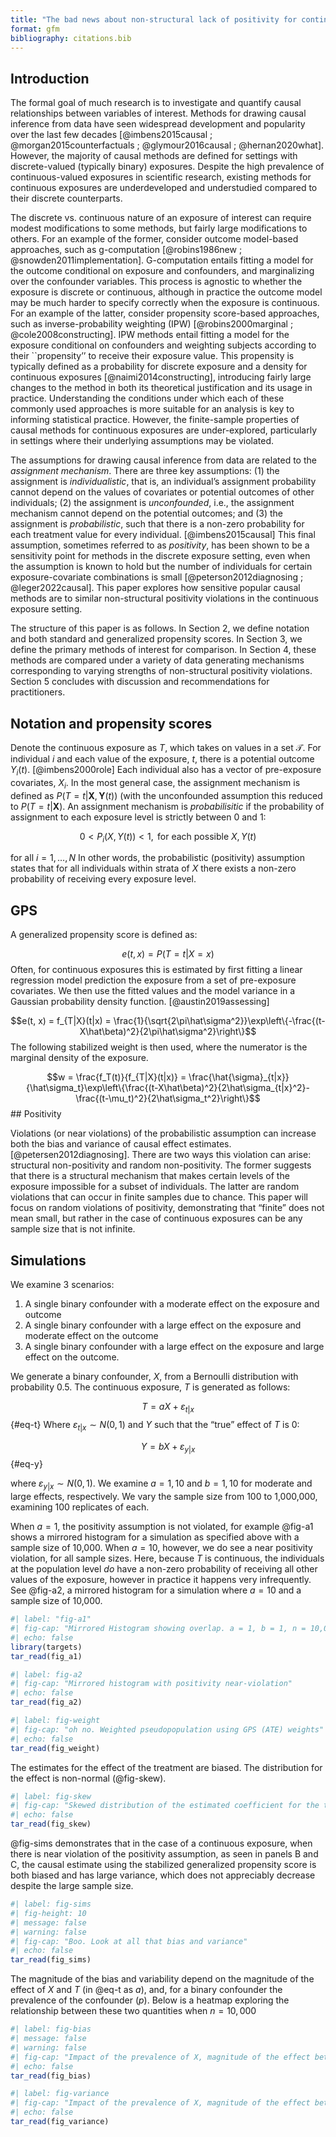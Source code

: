 ```yaml
---
title: "The bad news about non-structural lack of positivity for continuous exposures"
format: gfm
bibliography: citations.bib
---
```


## Introduction

The formal goal of much research is to investigate and quantify causal relationships between variables of interest. Methods for drawing causal inference from data have seen widespread development and popularity over the last few decades [@imbens2015causal ; @morgan2015counterfactuals ; @glymour2016causal ; @hernan2020what]. However, the majority of causal methods are defined for settings with discrete-valued (typically binary) exposures. Despite the high prevalence of continuous-valued exposures in scientific research, existing methods for continuous exposures are underdeveloped and understudied compared to their discrete counterparts.

The discrete vs. continuous nature of an exposure of interest can require modest modifications to some methods, but fairly large modifications to others. For an example of the former, consider outcome model-based approaches, such as g-computation [@robins1986new ; @snowden2011implementation]. G-computation entails fitting a model for the outcome conditional on exposure and confounders, and marginalizing over the confounder variables. This process is agnostic to whether the exposure is discrete or continuous, although in practice the outcome model may be much harder to specify correctly when the exposure is continuous. For an example of the latter, consider propensity score-based approaches, such as inverse-probability weighting (IPW) [@robins2000marginal ; @cole2008constructing]. IPW methods entail fitting a model for the exposure conditional on confounders and weighting subjects according to their ``propensity'' to receive their exposure value. This propensity is typically defined as a probability for discrete exposure and a density for continuous exposures [@naimi2014constructing], introducing fairly large changes to the method in both its theoretical justification and its usage in practice. Understanding the conditions under which each of these commonly used approaches is more suitable for an analysis is key to informing statistical practice. However, the finite-sample properties of causal methods for continuous exposures are under-explored, particularly in settings where their underlying assumptions may be violated.

The assumptions for drawing causal inference from data are related to the *assignment mechanism*. There are three key assumptions: (1) the assignment is *individualistic*, that is, an individual's assignment probability cannot depend on the values of covariates or potential outcomes of other individuals; (2) the assignment is *unconfounded*, i.e., the assignment mechanism cannot depend on the potential outcomes; and (3) the assignment is *probabilistic*, such that there is a non-zero probability for each treatment value for every individual. [@imbens2015causal] This final assumption, sometimes referred to as *positivity*, has been shown to be a sensitivity point for methods in the discrete exposure setting, even when the assumption is known to hold but the number of individuals for certain exposure-covariate combinations is small [@peterson2012diagnosing ; @leger2022causal]. This paper explores how sensitive popular causal methods are to similar non-structural positivity violations in the continuous exposure setting.

The structure of this paper is as follows. In Section 2, we define notation and both standard and generalized propensity scores. In Section 3, we define the primary methods of interest for comparison. In Section 4, these methods are compared under a variety of data generating mechanisms corresponding to varying strengths of non-structural positivity violations. Section 5 concludes with discussion and recommendations for practitioners.

## Notation and propensity scores

Denote the continuous exposure as $T$, which takes on values in a set $\mathscr{T}$. For individual $i$ and each value of the exposure, $t$, there is a potential outcome $Y_i(t)$. [@imbens2000role] Each individual also has a vector of pre-exposure covariates, $X_i$. In the most general case, the assignment mechanism is defined as $P(T=t|\mathbf{X}, \mathbf{Y}(t))$ (with the unconfounded assumption this reduced to $P(T=t|\mathbf{X})$. An assignment mechanism is *probabilisitic* if the probability of assignment to each exposure level is strictly between 0 and 1:

$$0 < P_i(X, Y(t)) < 1, \textrm{ for each possible } X, Y(t)$$ 

for all $i=1, \dots, N$
In other words, the probabilistic (positivity) assumption states that for all individuals within strata of $X$ there exists a non-zero probability of receiving every exposure level. 

## GPS

A generalized propensity score is defined as:

$$e(t, x) = P(T = t | X = x)$$
Often, for continuous exposures this is estimated by first fitting a linear regression model prediction the exposure from a set of pre-exposure covariates. We then use the fitted values and the model variance in a Gaussian probability density function. [@austin2019assessing] 

$$e(t, x) = f_{T|X}(t|x) = \frac{1}{\sqrt{2\pi\hat\sigma^2}}\exp\left\{-\frac{(t-X\hat\beta)^2}{2\pi\hat\sigma^2}\right\}$$
The following stabilized weight is then used, where the numerator is the marginal density of the exposure.

$$w = \frac{f_T(t)}{f_{T|X}(t|x)} = \frac{\hat{\sigma}_{t|x}}{\hat\sigma_t}\exp\left\{\frac{(t-X\hat\beta)^2}{2\hat\sigma_{t|x}^2}-\frac{(t-\mu_t)^2}{2\hat\sigma_t^2}\right\}$$
## Positivity

Violations (or near violations) of the probabilistic assumption can increase both the bias and variance of causal effect estimates. [@petersen2012diagnosing]. There are two ways this violation can arise: structural non-positivity and random non-positivity. The former suggests that there is a structural mechanism that makes certain levels of the exposure impossible for a subset of individuals. The latter are random violations that can occur in finite samples due to chance. This paper will focus on random violations of positivity, demonstrating that "finite" does not mean small, but rather in the case of continuous exposures can be any sample size that is not infinite.

## Simulations

We examine 3 scenarios:

1. A single binary confounder with a moderate effect on the exposure and outcome
2. A single binary confounder with a large effect on the exposure and moderate effect on the outcome
3. A single binary confounder with a large effect on the exposure and large effect on the outcome.

We generate a binary confounder, $X$, from a Bernoulli distribution with probability 0.5. The continuous exposure, $T$ is generated as follows:

$$
T = aX + \varepsilon_{t|x}
$$ {#eq-t}
Where $\varepsilon_{t|x}\sim N(0,1)$ and $Y$ such that the "true" effect of $T$ is 0:

$$
Y = bX + \varepsilon_{y|x}
$$ {#eq-y}

where $\varepsilon_{y|x}\sim N(0,1)$. We examine $a = 1, 10$ and $b=1,10$ for moderate and large effects, respectively. We vary the sample size from 100 to 1,000,000, examining 100 replicates of each.

When $a = 1$, the positivity assumption is not violated, for example @fig-a1 shows a mirrored histogram for a simulation as specified above with a sample size of 10,000. When $a = 10$, however, we do see a near positivity violation, for all sample sizes. Here, because $T$ is continuous, the individuals at the population level *do* have a non-zero probability of receiving all other values of the exposure, however in practice it happens very infrequently. See @fig-a2, a mirrored histogram for a simulation where $a=10$ and a sample size of 10,000.

```r
#| label: "fig-a1"
#| fig-cap: "Mirrored Histogram showing overlap. a = 1, b = 1, n = 10,000"
#| echo: false
library(targets)
tar_read(fig_a1)
```

```r
#| label: fig-a2
#| fig-cap: "Mirrored histogram with positivity near-violation"
#| echo: false
tar_read(fig_a2)
```

```r
#| label: fig-weight
#| fig-cap: "oh no. Weighted pseudopopulation using GPS (ATE) weights"
#| echo: false
tar_read(fig_weight)
```

The estimates for the effect of the treatment are biased. The distribution for the effect is non-normal (@fig-skew).

```r
#| label: fig-skew
#| fig-cap: "Skewed distribution of the estimated coefficient for the treatment. For reference a normal density is overlaid in orange."
#| echo: false
tar_read(fig_skew)
```

@fig-sims demonstrates that in the case of a continuous exposure, when there is near violation of the positivity assumption, as seen in panels B and C, the causal estimate using the stabilized generalized propensity score is both biased and has large variance, which does not appreciably decrease despite the large sample size.


```r
#| label: fig-sims
#| fig-height: 10
#| message: false
#| warning: false
#| fig-cap: "Boo. Look at all that bias and variance"
#| echo: false
tar_read(fig_sims)
```


The magnitude of the bias and variability depend on the magnitude of the effect of $X$ and $T$ (in @eq-t as $a$), and, for a binary confounder the prevalence of the confounder ($p$). Below is a heatmap exploring the relationship between these two quantities when $n = 10,000$

```r
#| label: fig-bias
#| message: false
#| warning: false
#| fig-cap: "Impact of the prevalence of X, magnitude of the effect between X and T, and magnitude of the effect between X and Y on the bias of the observed exposure effect."
#| echo: false
tar_read(fig_bias)
```


```r
#| label: fig-variance
#| fig-cap: "Impact of the prevalence of X, magnitude of the effect between X and T, and magnitude of the effect between X and Y on the variability in the observed exposure effect."
#| echo: false
tar_read(fig_variance)
```

